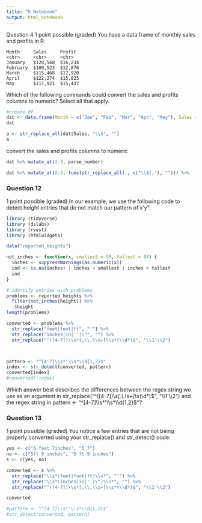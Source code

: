 ```yaml
---
title: "R Notebook"
output: html_notebook
---
```

Question 4
1 point possible (graded)
You have a data frame of monthly sales and profits in R:
```{}
Month     Sales     Profit 
<chr>     <chr>     <chr>  
January   $128,568  $16,234
February  $109,523  $12,876
March     $115,468  $17,920
April     $122,274  $15,825
May       $117,921  $15,437
```

Which of the following commands could convert the sales and profits columns to numeric? Select all that apply.

```r
#create df
dat <- data.frame(Month = c("Jan", "Feb", "Mar", "Apr", "May"), Sales = c("$128,568", "$109,523","$115,468","$122,274","$117,921"), Profit = c("$16,234","$12,876", "$17,920","$15,825","$15,437"))
dat
```
```r
a <- str_replace_all(dat$Sales, "\\$", "") 
a
```



convert the sales and profits columns to numeric
```r

dat %>% mutate_at(2:3, parse_number)
```
```r
dat %>% mutate_at(2:3, funs(str_replace_all(., c("\\$|,"), ""))) %>%   mutate_at(2:3, as.numeric)
```
### Question 12
1 point possible (graded)
In our example, we use the following code to detect height entries that do not match our pattern of x’y”:

```r
library (tidyverse)
library (dslabs)
library (rvest)
library (htmlwidgets)
```

```r
data("reported_heights")
```


```r
not_inches <- function(x, smallest = 50, tallest = 84) {
  inches <- suppressWarnings(as.numeric(x))
  ind <- is.na(inches) | inches < smallest | inches > tallest 
  ind
}
```

```r
# identify entries with problems
problems <- reported_heights %>% 
  filter(not_inches(height)) %>%
  .$height
length(problems)
```



```r
converted <- problems %>% 
  str_replace("feet|foot|ft", "'") %>% 
  str_replace("inches|in|''|\"", "") %>% 
  str_replace("^([4-7])\\s*[,\\.\\s+]\\s*(\\d*)$", "\\1'\\2")



pattern <- "^[4-7]\\s*'\\s*\\d{1,2}$"
index <- str_detect(converted, pattern)
converted[index]
#converted[!index]
```

Which answer best describes the differences between the regex string we use as an argument in str_replace("^([4-7])\\s*[,\\.\\s+]\\s*(\\d*)$", "\\1'\\2") and the regex string in pattern <- "^[4-7]\\s*'\\s*\\d{1,2}$"?

### Question 13
1 point possible (graded)
You notice a few entries that are not being properly converted using your str_replace() and str_detect() code:
```r
yes <- c("5 feet 7inches", "5 7")
no <- c("5ft 9 inches", "5 ft 9 inches")
s <- c(yes, no)

converted <- s %>% 
  str_replace("\\s*(feet|foot|ft)\\s*", "'") %>% 
  str_replace("\\s*(inches|in|''|\")\\s*", "") %>% 
  str_replace("^([4-7])\\s*[,\\.\\s+]\\s*(\\d*)$", "\\1'\\2")

converted

#pattern <- "^[4-7]\\s*'\\s*\\d{1,2}$"
#str_detect(converted, pattern)
```

      

      


    



